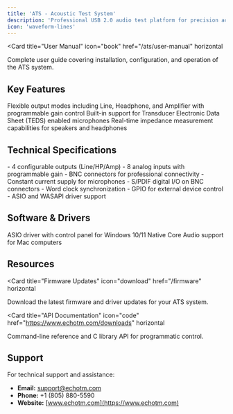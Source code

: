 ```yaml
---
title: 'ATS - Acoustic Test System'
description: 'Professional USB 2.0 audio test platform for precision acoustic measurements'
icon: 'waveform-lines'
---
```


<Card
  title="User Manual"
  icon="book"
  href="/ats/user-manual"
  horizontal
>
  Complete user guide covering installation, configuration, and operation of the ATS system.
</Card>

## Key Features

<Columns cols={3}>
  <Card title="Multiple I/O Configurations" icon="sliders">
    Flexible output modes including Line, Headphone, and Amplifier with programmable gain control
  </Card>
  <Card title="TEDS Support" icon="microchip">
    Built-in support for Transducer Electronic Data Sheet (TEDS) enabled microphones
  </Card>
  <Card title="Impedance Measurement" icon="gauge-high">
    Real-time impedance measurement capabilities for speakers and headphones
  </Card>
</Columns>

## Technical Specifications

<Columns cols={2}>
  <Card title="Analog I/O">
    - 4 configurable outputs (Line/HP/Amp)
    - 8 analog inputs with programmable gain
    - BNC connectors for professional connectivity
    - Constant current supply for microphones
  </Card>
  <Card title="Digital Features">
    - S/PDIF digital I/O on BNC connectors
    - Word clock synchronization
    - GPIO for external device control
    - ASIO and WASAPI driver support
  </Card>
</Columns>

## Software & Drivers

<Columns cols={2}>
  <Card
    title="Windows Driver"
    icon="windows"
    href="/firmware"
  >
    ASIO driver with control panel for Windows 10/11
  </Card>
  <Card
    title="macOS Support"
    icon="apple"
    href="/firmware"
  >
    Native Core Audio support for Mac computers
  </Card>
</Columns>

## Resources

<Card
  title="Firmware Updates"
  icon="download"
  href="/firmware"
  horizontal
>
  Download the latest firmware and driver updates for your ATS system.
</Card>

<Card
  title="API Documentation"
  icon="code"
  href="https://www.echotm.com/downloads"
  horizontal
>
  Command-line reference and C library API for programmatic control.
</Card>

## Support

For technical support and assistance:

- **Email:** support@echotm.com
- **Phone:** +1 (805) 880-5590
- **Website:** [www.echotm.com](https://www.echotm.com)